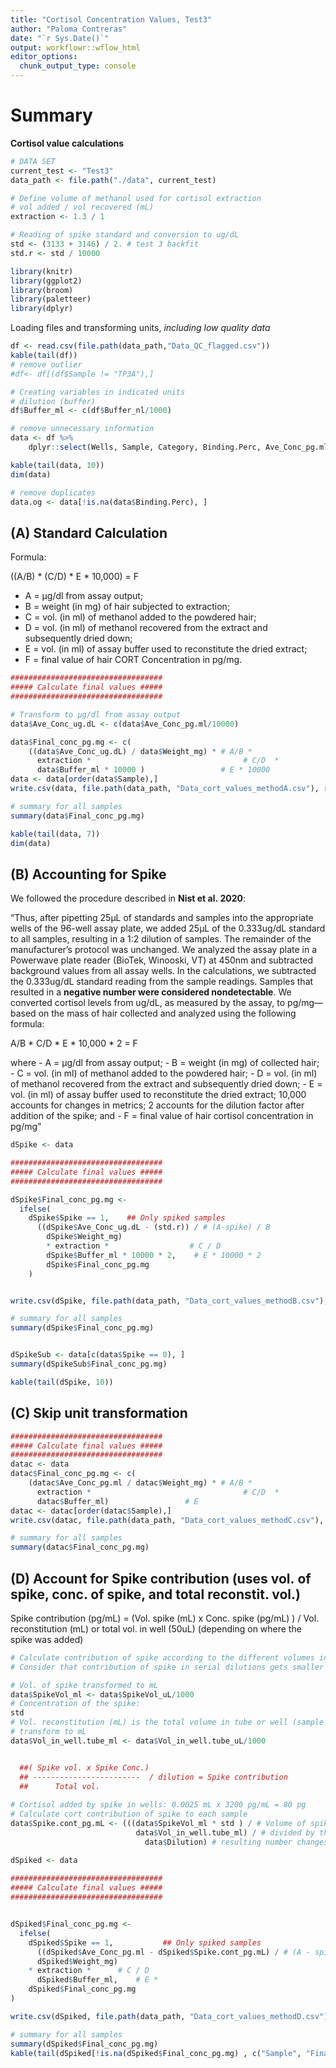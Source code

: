 ```yaml
---
title: "Cortisol Concentration Values, Test3"
author: "Paloma Contreras"
date: "`r Sys.Date()`"
output: workflowr::wflow_html
editor_options:
  chunk_output_type: console
---
```


# Summary

**Cortisol value calculations** 


```r
# DATA SET 
current_test <- "Test3"
data_path <- file.path("./data", current_test)
```

```r

# Define volume of methanol used for cortisol extraction
# vol added / vol recovered (mL)
extraction <- 1.3 / 1

# Reading of spike standard and conversion to ug/dL
std <- (3133 + 3146) / 2. # test 3 backfit
std.r <- std / 10000

```

```r
library(knitr)
library(ggplot2)
library(broom)
library(paletteer)
library(dplyr)
```

Loading files and transforming units, *including low quality data*

```r
df <- read.csv(file.path(data_path,"Data_QC_flagged.csv"))
kable(tail(df))
# remove outlier
#df<- df[(df$Sample != "TP3A"),]

# Creating variables in indicated units
# dilution (buffer)
df$Buffer_ml <- c(df$Buffer_nl/1000)

# remove unnecessary information 
data <- df %>%
    dplyr::select(Wells, Sample, Category, Binding.Perc, Ave_Conc_pg.ml, Weight_mg, Buffer_ml, Spike, SpikeVol_uL, Dilution, Vol_in_well.tube_uL, Failed_samples) 

kable(tail(data, 10))
dim(data)

# remove duplicates
data.og <- data[!is.na(data$Binding.Perc), ]

```

## (A) Standard Calculation

Formula: 

((A/B) * (C/D) * E * 10,000) = F 

- A = μg/dl from assay output;
- B = weight (in mg) of hair subjected to extraction;
- C = vol. (in ml) of methanol added to the powdered hair;
- D = vol. (in ml) of methanol recovered from the extract and subsequently dried down;
- E = vol. (in ml) of assay buffer used to reconstitute the dried extract;
- F = final value of hair CORT Concentration in pg/mg.


```r
##################################
##### Calculate final values #####
##################################

# Transform to μg/dl from assay output
data$Ave_Conc_ug.dL <- c(data$Ave_Conc_pg.ml/10000)

data$Final_conc_pg.mg <- c(
    ((data$Ave_Conc_ug.dL) / data$Weight_mg) * # A/B *
      extraction *                                  # C/D  *     
      data$Buffer_ml * 10000 )                 # E * 10000
data <- data[order(data$Sample),]
write.csv(data, file.path(data_path, "Data_cort_values_methodA.csv"), row.names = F)

# summary for all samples
summary(data$Final_conc_pg.mg)

kable(tail(data, 7))
dim(data)

```

## (B) Accounting for Spike

We followed the procedure described in **Nist et al. 2020**:

"Thus, after pipetting 25μL of standards and samples into the appropriate wells of the 96-well assay plate, we added 25μL of the 0.333ug/dL standard to all samples,
resulting in a 1:2 dilution of samples. The remainder of the manufacturer’s protocol was
unchanged. We analyzed the assay plate in a Powerwave plate reader (BioTek, Winooski,
VT) at 450nm and subtracted background values from all assay wells. In the calculations, we
subtracted the 0.333ug/dL standard reading from the sample readings. Samples that resulted
in a **negative number were considered nondetectable**. We converted cortisol levels from
ug/dL, as measured by the assay, to pg/mg—based on the mass of hair collected and
analyzed using the following formula:

A/B * C/D * E * 10,000 * 2 = F

where 
- A = μg/dl from assay output; 
- B = weight (in mg) of collected hair; 
- C = vol. (in ml) of methanol added to the powdered hair; 
- D = vol. (in ml) of methanol recovered from the extract and subsequently dried down; 
- E = vol. (in ml) of assay buffer used to reconstitute the dried extract; 10,000 accounts for changes in metrics; 2 accounts for the dilution factor after addition of the spike; and 
- F = final value of hair cortisol concentration in pg/mg"


```r
dSpike <- data

##################################
##### Calculate final values #####
##################################

dSpike$Final_conc_pg.mg <- 
  ifelse(
    dSpike$Spike == 1,    ## Only spiked samples
      ((dSpike$Ave_Conc_ug.dL - (std.r)) / # (A-spike) / B
        dSpike$Weight_mg) 
        * extraction *                  # C / D
        dSpike$Buffer_ml * 10000 * 2,    # E * 10000 * 2
        dSpike$Final_conc_pg.mg  
    )


write.csv(dSpike, file.path(data_path, "Data_cort_values_methodB.csv"), row.names = F)

# summary for all samples
summary(dSpike$Final_conc_pg.mg)


dSpikeSub <- data[c(data$Spike == 0), ]
summary(dSpikeSub$Final_conc_pg.mg)

kable(tail(dSpike, 10))
```

## (C) Skip unit transformation


```r
##################################
##### Calculate final values #####
################################## 
datac <- data
datac$Final_conc_pg.mg <- c(
    (datac$Ave_Conc_pg.ml / datac$Weight_mg) * # A/B *
      extraction *                                  # C/D  *     
      datac$Buffer_ml)                 # E 
datac <- datac[order(datac$Sample),]
write.csv(datac, file.path(data_path, "Data_cort_values_methodC.csv"), row.names = F)

# summary for all samples
summary(datac$Final_conc_pg.mg)

```

## (D) Account for Spike contribution (uses vol. of spike, conc. of spike, and total reconstit. vol.)

Spike contribution (pg/mL) = (Vol. spike (mL) x Conc. spike (pg/mL) ) / Vol. reconstitution (mL) or total vol. in well (50uL) (depending on where the spike was added)
```r
# Calculate contribution of spike according to the different volumes in which it was added
# Consider that contribution of spike in serial dilutions gets smaller 

# Vol. of spike transformed to mL
data$SpikeVol_ml <- data$SpikeVol_uL/1000
# Concentration of the spike:
std
# Vol. reconstitution (mL) is the total volume in tube or well (sample + spike), after adding spike.
# transform to mL
data$Vol_in_well.tube_ml <- data$Vol_in_well.tube_uL/1000


  ##( Spike vol. x Spike Conc.)
  ## ------------------------  / dilution = Spike contribution
  ##      Total vol. 
  
# Cortisol added by spike in wells: 0.0025 mL x 3200 pg/mL = 80 pg
# Calculate cort contribution of spike to each sample
data$Spike.cont_pg.mL <- (((data$SpikeVol_ml * std ) / # Volume of spike * Spike concentration
                            data$Vol_in_well.tube_ml) / # divided by the total volume (spike + sample)
                              data$Dilution) # resulting number changes depending on the dilution

dSpiked <- data
                          
##################################
##### Calculate final values #####
##################################


dSpiked$Final_conc_pg.mg <- 
  ifelse(
    dSpiked$Spike == 1,           ## Only spiked samples
      ((dSpiked$Ave_Conc_pg.ml - dSpiked$Spike.cont_pg.mL) / # (A - spike) / B
      dSpiked$Weight_mg) 
    * extraction *      # C / D
      dSpiked$Buffer_ml,    # E * 
    dSpiked$Final_conc_pg.mg  
)

write.csv(dSpiked, file.path(data_path, "Data_cort_values_methodD.csv"), row.names = F)

# summary for all samples
summary(dSpiked$Final_conc_pg.mg)
kable(tail(dSpiked[!is.na(dSpiked$Final_conc_pg.mg) , c("Sample", "Final_conc_pg.mg", "Ave_Conc_pg.ml", "Spike.cont_pg.mL", "Binding.Perc", "Weight_mg", "Buffer_ml", "SpikeVol_uL", "Dilution", "Vol_in_well.tube_uL")],20))
```

